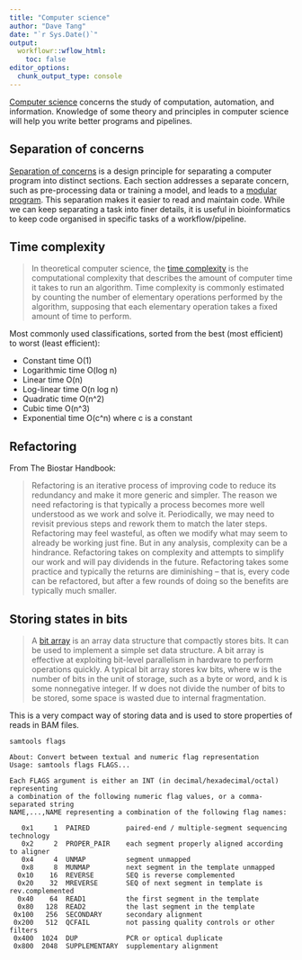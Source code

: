 ```yaml
---
title: "Computer science"
author: "Dave Tang"
date: "`r Sys.Date()`"
output:
  workflowr::wflow_html:
    toc: false
editor_options:
  chunk_output_type: console
---
```


[Computer science](https://en.wikipedia.org/wiki/Computer_science) concerns the
study of computation, automation, and information. Knowledge of some theory and
principles in computer science will help you write better programs and
pipelines.

## Separation of concerns

[Separation of concerns](https://en.wikipedia.org/wiki/Separation_of_concerns)
is a design principle for separating a computer program into distinct sections.
Each section addresses a separate concern, such as pre-processing data or
training a model, and leads to a [modular
program](https://en.wikipedia.org/wiki/Modular_programming). This separation
makes it easier to read and maintain code. While we can keep separating a task
into finer details, it is useful in bioinformatics to keep code organised in
specific tasks of a workflow/pipeline.

## Time complexity

> In theoretical computer science, the [time
> complexity](https://en.wikipedia.org/wiki/Time_complexity) is the
> computational complexity that describes the amount of computer time it takes
> to run an algorithm. Time complexity is commonly estimated by counting the
> number of elementary operations performed by the algorithm, supposing that
> each elementary operation takes a fixed amount of time to perform.

Most commonly used classifications, sorted from the best (most efficient) to
worst (least efficient):

* Constant time O(1)
* Logarithmic time O(log n)
* Linear time O(n)
* Log-linear time O(n log n)
* Quadratic time O(n^2)
* Cubic time O(n^3)
* Exponential time O(c^n) where c is a constant

## Refactoring

From The Biostar Handbook:

> Refactoring is an iterative process of improving code to reduce its
> redundancy and make it more generic and simpler. The reason we need
> refactoring is that typically a process becomes more well understood as we
> work and solve it. Periodically, we may need to revisit previous steps and
> rework them to match the later steps. Refactoring may feel wasteful, as often
> we modify what may seem to already be working just fine. But in any analysis,
> complexity can be a hindrance. Refactoring takes on complexity and attempts
> to simplify our work and will pay dividends in the future. Refactoring takes
> some practice and typically the returns are diminishing -- that is, every
> code can be refactored, but after a few rounds of doing so the benefits are
> typically much smaller.

## Storing states in bits

> A [bit array](https://en.wikipedia.org/wiki/Bit_array) is an array data
> structure that compactly stores bits. It can be used to implement a simple
> set data structure. A bit array is effective at exploiting bit-level
> parallelism in hardware to perform operations quickly. A typical bit array
> stores kw bits, where w is the number of bits in the unit of storage, such as
> a byte or word, and k is some nonnegative integer. If w does not divide the
> number of bits to be stored, some space is wasted due to internal
> fragmentation.

This is a very compact way of storing data and is used to store properties of
reads in BAM files.

```console
samtools flags
```
```
About: Convert between textual and numeric flag representation
Usage: samtools flags FLAGS...

Each FLAGS argument is either an INT (in decimal/hexadecimal/octal) representing
a combination of the following numeric flag values, or a comma-separated string
NAME,...,NAME representing a combination of the following flag names:

   0x1     1  PAIRED         paired-end / multiple-segment sequencing technology
   0x2     2  PROPER_PAIR    each segment properly aligned according to aligner
   0x4     4  UNMAP          segment unmapped
   0x8     8  MUNMAP         next segment in the template unmapped
  0x10    16  REVERSE        SEQ is reverse complemented
  0x20    32  MREVERSE       SEQ of next segment in template is rev.complemented
  0x40    64  READ1          the first segment in the template
  0x80   128  READ2          the last segment in the template
 0x100   256  SECONDARY      secondary alignment
 0x200   512  QCFAIL         not passing quality controls or other filters
 0x400  1024  DUP            PCR or optical duplicate
 0x800  2048  SUPPLEMENTARY  supplementary alignment
```
